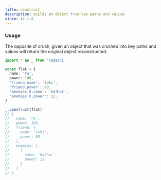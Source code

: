 ```yaml
---
title: construct
description: Builds an object from key paths and values
since: 12.1.0
---
```


### Usage

The opposite of crush, given an object that was crushed into key paths and values will return the original object reconstructed.

```ts
import * as _ from 'radashi'

const flat = {
  name: 'ra',
  power: 100,
  'friend.name': 'loki',
  'friend.power': 80,
  'enemies.0.name': 'hathor',
  'enemies.0.power': 12,
}

_.construct(flat)
// {
//   name: 'ra',
//   power: 100,
//   friend: {
//     name: 'loki',
//     power: 80
//   },
//   enemies: [
//     {
//       name: 'hathor',
//       power: 12
//     }
//   ]
// }
```
